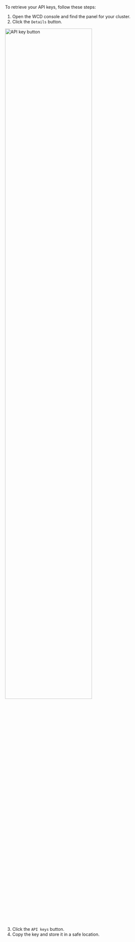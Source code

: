 
To retrieve your API keys, follow these steps:

1. Open the WCD console and find the panel for your cluster.
1. Click the `Details` button.

<img src={WCDPanelAPIKeys} width="75%" alt="API key button"/>

3. Click the `API keys` button.
1. Copy the key and store it in a safe location.
